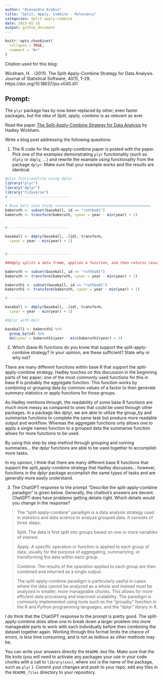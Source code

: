 ```yaml
---
author: "Alexandra Arabio"
title: "Split, Apply, Combine - Relevancy"
categories: Split-apply-combine
date: 2023-02-16
output: github_document
---
```


<!-- README.md is generated from README.Rmd. Please edit that file -->

```r
knitr::opts_chunk$set(
  collapse = TRUE,
  comment = "#>"
)
```
Citation used for this blog: 

Wickham, H. . (2011). The Split-Apply-Combine Strategy for Data Analysis. Journal of Statistical Software, 40(1), 1–29. https://doi.org/10.18637/jss.v040.i01


## Prompt:

The `plyr` package has by now been replaced by other, even faster
packages, but the idea of *Split, apply, combine* is as relevant as
ever.

Read the paper [The Split-Apply-Combine Strategy for Data
Analysis](https://www.jstatsoft.org/article/view/v040i01) by Hadley
Wickham.

Write a blog post addressing the following questions:

1.  The R code for the split-apply-combine paper is posted with the
    paper. Pick one of the examples demonstrating `plyr` functionality
    (such as `dlply` or `ddply`, ...) and rewrite the example using
    functionality from the package `dplyr`. Make sure that your example
    works and the results are identical.


```r
#plyr functionality using dplyr
library("plyr")
library("dplyr")
library("tidyverse")
# ----------------------------

# Base ball case study ============================================
baberuth <- subset(baseball, id == "ruthba01")
baberuth <- transform(baberuth, cyear = year - min(year) + 1)


# ----------------------------

baseball <- ddply(baseball, .(id), transform, 
  cyear = year - min(year) + 1)


# ----------------------------

##ddply splits a data frame, applies a function, and then returns results in a data frame ...

baberuth <- subset(baseball, id == "ruthba01")
baberuth <- transform(baberuth, cyear = year - min(year) + 1)

baberuth1 <- subset(baseball, id == "ruthba01")
baberuth1 <- transform(baberuth, cyear = year - min(year) + 1)

# ----------------------------

baseball <- ddply(baseball, .(id), transform, 
  cyear = year - min(year) + 1)

#dplyr with do()

baseball1 <- baberuth1 %>% 
  group_by(id) %>% 
  do(cyear = baberuth1$year - min(baberuth1$year) + 1)

```


2.  Which (base R) functions do you know that support the
    split-apply-combine strategy? In your opinion, are these sufficient?
    State why or why not?

There are many different functions within base R that support the split-apply-combine strategy. Hadley touches on this discussion in the beginning parts of her paper; one of the most commonly used functions for this in base R is probably the aggregate function. This function works by combining or grouping data by common values of a factor to then generate summary statistics or apply functions for those groups. 

As Hadley mentions through, the readability of some base R functions are much more messy as compared to ones that could be used through other packages. In a package like dplyr, we are able to utilize the group_by and summarise functions to complete the same task but produce more readable output and workflow. Whereas the aggregate functions only allows one to apply a single names function to a grouped data the summarise function allows for more functions to be used. 

By using this step by step method through grouping and running summaries... the dplyr functions are able to be used together to accomplish more tasks. 

 In my opinion, I think that there are many different base R functions that support the split_apply-combine strategy that Hadley discusses... however, functions in the dplyr package accomplish the same types of tasks and are generally more easily understand.

3. The ChatGPT response to the prompt "Describe the split-apply-combine paradigm" is given below. Generally, the chatbot's answers are decent. ChatGPT does have problems getting details right. Which details would you change in the response? 

    
>    The "split-apply-combine" paradigm is a data analysis strategy used in statistics and data science to analyze grouped data. It consists of three steps:
>
>    Split: The data is first split into groups based on one or more variables of interest.
>
>    Apply: A specific operation or function is applied to each group of data, usually for the purpose of aggregating, summarizing, or transforming the data within each group.
>
> Combine: The results of the operation applied to each group are then combined and returned as a single output.
>
> The split-apply-combine paradigm is particularly useful in cases where the data cannot be analyzed as a whole and instead must be analyzed in smaller, more manageable chunks. This allows for more efficient data processing and improved scalability. The paradigm is commonly implemented using tools such as the "groupby" function in the R and Python programming languages, and the "dplyr" library in R.

I do think that the ChatGPT response to the prompt is pretty good. The split-apply-combine does allow one to break down a larger problem into more manageable parts to work with each individually before then combining the dataset together again. Working through this format limits the chance of errors, is less time consuming, and is not as tedious as other methods may be. 

You can write your answers directly the `README.Rmd` file. 
Make sure that the file knits (you will need to activate any packages your use in your code chunks with a call to `library(xxx)`, where xxx is the name of the package, such as `plyr` ).
Commit your changes and push to your repo;  add any files in the `README_files` directory to your repository. 


